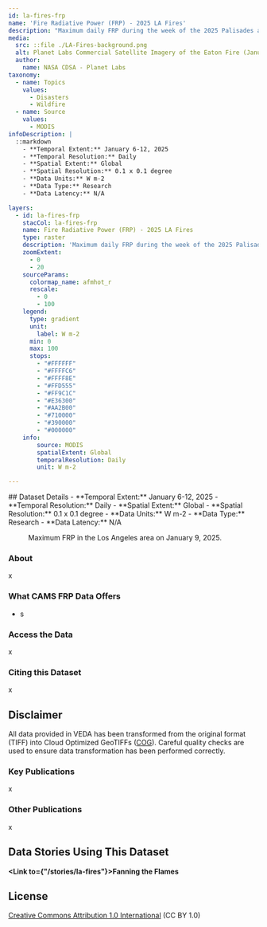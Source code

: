 ```yaml
---
id: la-fires-frp
name: 'Fire Radiative Power (FRP) - 2025 LA Fires'
description: "Maximum daily FRP during the week of the 2025 Palisades and Eaton Fires in Southern California."
media:
  src: ::file ./LA-Fires-background.png
  alt: Planet Labs Commercial Satellite Imagery of the Eaton Fire (January 9, 2025).
  author:
    name: NASA CDSA - Planet Labs
taxonomy:
  - name: Topics
    values:
      - Disasters
      - Wildfire
  - name: Source
    values:
      - MODIS
infoDescription: |
  ::markdown
    - **Temporal Extent:** January 6-12, 2025
    - **Temporal Resolution:** Daily
    - **Spatial Extent:** Global
    - **Spatial Resolution:** 0.1 x 0.1 degree
    - **Data Units:** W m-2
    - **Data Type:** Research
    - **Data Latency:** N/A

layers:
  - id: la-fires-frp
    stacCol: la-fires-frp
    name: Fire Radiative Power (FRP) - 2025 LA Fires
    type: raster
    description: 'Maximum daily FRP during the week of the 2025 Palisades and Eaton Fires in Southern California.'
    zoomExtent:
      - 0
      - 20
    sourceParams:
      colormap_name: afmhot_r    
      rescale:
        - 0
        - 100
    legend:
      type: gradient
      unit:
        label: W m-2
      min: 0
      max: 100
      stops: 
        - "#FFFFFF"
        - "#FFFFC6"
        - "#FFFF8E"
        - "#FFD555"
        - "#FF9C1C"
        - "#E36300"
        - "#AA2B00"
        - "#710000"
        - "#390000"
        - "#000000"
    info:
        source: MODIS
        spatialExtent: Global
        temporalResolution: Daily
        unit: W m-2

---
```


<Block>
  <Prose>
  ## Dataset Details
    - **Temporal Extent:** January 6-12, 2025
    - **Temporal Resolution:** Daily
    - **Spatial Extent:** Global
    - **Spatial Resolution:** 0.1 x 0.1 degree
    - **Data Units:** W m-2
    - **Data Type:** Research
    - **Data Latency:** N/A
  </Prose>
<Figure>
  <Map
    datasetId='la-fires-frp'
    layerId='la-fires-frp'
    dateTime='2025-01-09'
    zoom={8}
    center={[-118.3041, 33.9966]}
  />
  <Caption
    attrAuthor='NASA'
    attrUrl='https://nasa.gov/'
  >
    Maximum FRP in the Los Angeles area on January 9, 2025.
  </Caption>
</Figure>
</Block>

<Block>
  <Prose>

  ### About

  x
  
  </Prose>
</Block>

<Block>
  
  <Prose>

  ### What CAMS FRP Data Offers

  * s
  </Prose>
</Block>

<Block>
  <Prose>
  
  ### Access the Data

  x

  </Prose>
</Block>

<Block>
  <Prose>
    
  ### Citing this Dataset

  x

  </Prose>
</Block>

<Block>
  <Prose>
  
  ## Disclaimer

  All data provided in VEDA has been transformed from the original format (TIFF) into Cloud Optimized GeoTIFFs ([COG](https://www.cogeo.org)). Careful quality checks are used to ensure data transformation has been performed correctly.  
  
  </Prose>
</Block>

<Block>
  <Prose>

  ### Key Publications
  
  x
  
  </Prose>
</Block>

<Block>
  <Prose>

  ### Other Publications
  
  x

  </Prose>
</Block>

<Block>
  <Prose>
  
  ## Data Stories Using This Dataset
  
  **<Link to={"/stories/la-fires"}>Fanning the Flames</Link>**

  </Prose>
</Block>

<Block>
  <Prose>
  
  ## License
  
  [Creative Commons Attribution 1.0 International](https://creativecommons.org/publicdomain/zero/1.0/legalcode) (CC BY 1.0)

  </Prose>
</Block>

